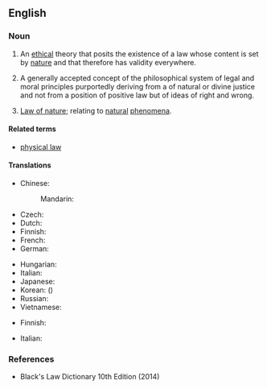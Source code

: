==English==
{{wikipedia}}

===Noun===
{{en-noun|-}}

# {{lb|en|philosophy}} An [[ethical]] theory that posits the existence of a law whose content is set by [[nature]] and that therefore has validity everywhere.
# {{lb|en|legal}} A generally accepted concept of the philosophical system of legal and moral principles purportedly deriving from a of natural or divine justice and not from a position of positive law but of ideas of right and wrong.
# [[law of nature|Law of nature]]; relating to [[natural]] [[phenomena]].

====Related terms====
* [[physical law]] {{qualifier|contradistinction}}

====Translations====
{{trans-top|An ethical theory}}
* Chinese:
*: Mandarin: {{t+|cmn|自然法|tr=zìránfǎ|sc=Hani}}
* Czech: {{t|cs|přirozené právo|n}}
* Dutch: {{t+|nl|natuurrecht|n}}
* Finnish: {{t+|fi|luonnonoikeus}}
* French: {{t+|fr|droit naturel|m}}
* German: {{t+|de|Naturgesetz|n}}
{{trans-mid}}
* Hungarian: {{t|hu|természeti törvény}}
* Italian: {{t+|it|giusnaturalismo|m}}
* Japanese: {{t|ja|自然法|tr=しぜんほう, shizenhō|sc=Jpan}}
* Korean: {{t|ko|자연법|sc=Kore}} ({{t+|ko|自然法|sc=Kore}})
* Russian: {{t|ru|есте́ственное пра́во|n}}
* Vietnamese: {{t|vi|luật của tự nhiên}}
{{trans-bottom}}

{{trans-top|A generally accepted concept of the philosophical system of legal and moral principles}}
* Finnish: {{t+|fi|luonnonoikeus}}
{{trans-mid}}
* Italian: {{t+|it|giusnaturalismo|m}}
{{trans-bottom}}

{{trans-top|Law of nature}}
{{trans-mid}}
{{trans-bottom}}

===References===
* Black's Law Dictionary 10th Edition (2014)